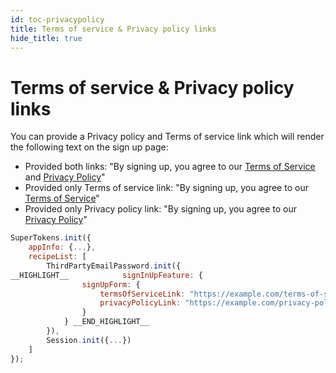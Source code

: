 ```yaml
---
id: toc-privacypolicy
title: Terms of service & Privacy policy links
hide_title: true
---
```


# Terms of service & Privacy policy links

You can provide a Privacy policy and Terms of service link which will render the following text on the sign up page:
- Provided both links: "By signing up, you agree to our [Terms of Service](./) and [Privacy Policy](./)"
- Provided only Terms of service link: "By signing up, you agree to our [Terms of Service](./)"
- Provided only Privacy policy link: "By signing up, you agree to our [Privacy Policy](./)"
<!--DOCUSAURUS_CODE_TABS-->
<!--ReactJS-->
```js
SuperTokens.init({
    appInfo: {...},
    recipeList: [
        ThirdPartyEmailPassword.init({
__HIGHLIGHT__            signInUpFeature: {
                signUpForm: {
                    termsOfServiceLink: "https://example.com/terms-of-service",
                    privacyPolicyLink: "https://example.com/privacy-policy"  
                }
            } __END_HIGHLIGHT__
        }),
        Session.init({...})
    ]
});
```
<!--END_DOCUSAURUS_CODE_TABS-->